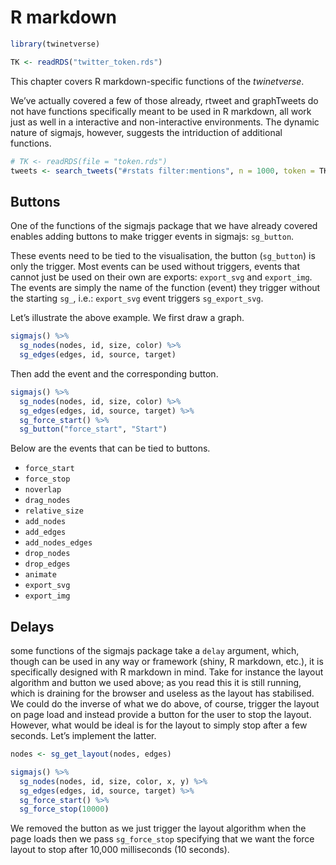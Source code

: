 # R markdown {#rmd}

```r
library(twinetverse)

TK <- readRDS("twitter_token.rds")
```

This chapter covers R markdown-specific functions of the _twinetverse_.

We've actually covered a few of those already, rtweet and graphTweets do not have functions specifically meant to be used in R markdown, all work just as well in a interactive and non-interactive environments. The dynamic nature of sigmajs, however, suggests the intriduction of additional functions.

```r
# TK <- readRDS(file = "token.rds")
tweets <- search_tweets("#rstats filter:mentions", n = 1000, token = TK, include_rts = FALSE)
```

## Buttons

One of the functions of the sigmajs package that we have already covered enables adding buttons to make trigger events in sigmajs: `sg_button`.

These events need to be tied to the visualisation, the button (`sg_button`) is only the trigger. Most events can be used without triggers, events that cannot just be used on their own are exports: `export_svg` and `export_img`. The events are simply the name of the function (event) they trigger without the starting `sg_`, i.e.: `export_svg` event triggers `sg_export_svg`.

Let's illustrate the above example. We first draw a graph.

```r
sigmajs() %>% 
  sg_nodes(nodes, id, size, color) %>% 
  sg_edges(edges, id, source, target)
```

Then add the event and the corresponding button.

```r
sigmajs() %>% 
  sg_nodes(nodes, id, size, color) %>% 
  sg_edges(edges, id, source, target) %>% 
  sg_force_start() %>% 
  sg_button("force_start", "Start")
```

Below are the events that can be tied to buttons.

* `force_start`
* `force_stop`
* `noverlap`
* `drag_nodes`
* `relative_size`
* `add_nodes`
* `add_edges`
* `add_nodes_edges`
* `drop_nodes`
* `drop_edges`
* `animate`
* `export_svg`
* `export_img`

## Delays

some functions of the sigmajs package take a `delay` argument, which, though can be used in any way or framework (shiny, R markdown, etc.), it is specifically designed with R markdown in mind. Take for instance the layout algorithm and button we used above; as you read this it is still running, which is draining for the browser and useless as the layout has stabilised. We could do the inverse of what we do above, of course, trigger the layout on page load and instead provide a button for the user to stop the layout. However, what would be ideal is for the layout to simply stop after a few seconds. Let's implement the latter.

```r
nodes <- sg_get_layout(nodes, edges)

sigmajs() %>% 
  sg_nodes(nodes, id, size, color, x, y) %>% 
  sg_edges(edges, id, source, target) %>% 
  sg_force_start() %>% 
  sg_force_stop(10000)
```

We removed the button as we just trigger the layout algorithm when the page loads then we pass `sg_force_stop` specifying that we want the force layout to stop after 10,000 milliseconds (10 seconds).
